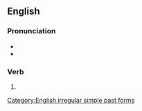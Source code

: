 ==English==

===Pronunciation===
* {{IPA|en|/bɪˈfɛl/}}
* {{rhymes|en|ɛl|s=2}}

===Verb===
{{head|en|verb form}}

# {{en-simple past of|befall}}

[[Category:English irregular simple past forms]]